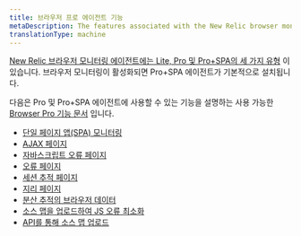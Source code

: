 ```yaml
---
title: 브라우저 프로 에이전트 기능
metaDescription: The features associated with the New Relic browser monitoring Pro and Pro+SPA agents.
translationType: machine
---
```


[New Relic 브라우저 모니터링 에이전트에는 Lite, Pro 및 Pro+SPA의 세 가지 유형](/docs/browser/browser-monitoring/installation/install-browser-monitoring-agent#agent-types) 이 있습니다. 브라우저 모니터링이 활성화되면 Pro+SPA 에이전트가 기본적으로 설치됩니다.

다음은 Pro 및 Pro+SPA 에이전트에 사용할 수 있는 기능을 설명하는 사용 가능한 [Browser Pro 기능 문서](/docs/browser/new-relic-browser/browser-pro-features) 입니다.

* [단일 페이지 앱(SPA) 모니터링](/docs/browser/single-page-app-monitoring/get-started/introduction-single-page-app-monitoring/)
* [AJAX 페이지](/docs/browser/browser-monitoring/browser-pro-features/ajax-page-identify-time-consuming-calls/)
* [자바스크립트 오류 페이지](/docs/browser/new-relic-browser/browser-pro-features/javascript-errors-page-detect-analyze-errors)
* [오류 페이지](/docs/browser/new-relic-browser/browser-pro-features/browser-error-profiles-find-error-causes)
* [세션 추적 페이지](/docs/browser/browser-monitoring/browser-pro-features/session-traces-explore-webpages-life-cycle)
* [지리 페이지](/docs/browser/new-relic-browser/browser-pro-features/filterable-geography-webpage-metrics-location)
* [분산 추적의 브라우저 데이터](/docs/browser/new-relic-browser/browser-pro-features/browser-data-distributed-tracing)
* [소스 맵을 업로드하여 JS 오류 최소화](/docs/browser/browser-monitoring/browser-pro-features/upload-source-maps-un-minify-js-errors)
* [API를 통해 소스 맵 업로드](/docs/browser/new-relic-browser/browser-pro-features/upload-source-maps-api)